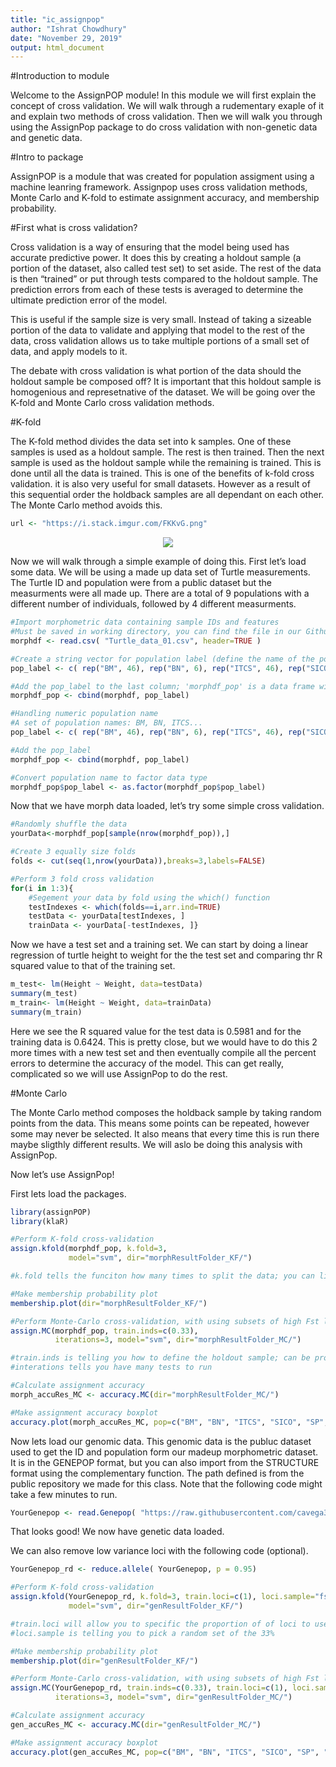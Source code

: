 ```yaml
---
title: "ic_assignpop"
author: "Ishrat Chowdhury"
date: "November 29, 2019"
output: html_document
---
```


#Introduction to module

Welcome to the AssignPOP module! In this module we will first explain the concept of cross validation. We will walk through a rudementary exaple of it and explain two methods of cross validation. Then we will walk you through using the AssignPop package to do cross validation with non-genetic data and genetic data.


#Intro to package

AssignPOP is a module that was created for population assigment using a machine leanring framework. Assignpop uses cross validation methods, Monte Carlo and K-fold to estimate assignment accuracy, and membership probability. 

#First what is cross validation? 

Cross validation is a way of ensuring that the model being used has accurate predictive power. It does this by creating a holdout sample (a portion of the dataset, also called test set) to set aside. The rest of the data is then "trained" or put through tests compared to the holdout sample. The prediction errors from each of these tests is averaged to determine the ultimate prediction error of the model. 

This is useful if the sample size is very small. Instead of taking a sizeable portion of the data to validate and applying that model to the rest of the data, cross validation allows us to take multiple portions of a  small set of data, and apply models to it.

The debate with cross validation is what portion of the data should the holdout sample be composed off? It is important that this holdout sample is homogenious and represetnative of the dataset. We will be going over the K-fold and Monte Carlo cross validation methods.

#K-fold 

The K-fold method divides the data set into k samples. One of these samples is used as a holdout sample. The rest is then trained. Then the next sample is used as the holdout sample while the remaining is trained. This is done until all the data is trained. This is one of the benefits of k-fold cross validation. it is also very useful for small datasets. However as a result of this sequential order the holdback samples are all dependant on each other. The Monte Carlo method avoids this.

```r
url <- "https://i.stack.imgur.com/FKKvG.png"
```

<center><img src="`r url`"></center>

Now we will walk through a simple example of doing this. First let's load some data. We will be using a made up data set of Turtle measurements. The Turtle ID and population were from a public dataset but the measurments were all made up. There are a total of 9 populations with a different number of individuals, followed by 4 different measurments. 

```r
#Import morphometric data containing sample IDs and features
#Must be saved in working directory, you can find the file in our Github repository
morphdf <- read.csv( "Turtle_data_01.csv", header=TRUE ) 

#Create a string vector for population label (define the name of the population and the number of individuals in each)
pop_label <- c( rep("BM", 46), rep("BN", 6), rep("ITCS", 46), rep("SICO", 42), rep("SP", 12), rep("CROA", 4), rep("FR", 87), rep("GR", 77), rep("MAC", 10) ) 

#Add the pop_label to the last column; 'morphdf_pop' is a data frame with population label in the last column
morphdf_pop <- cbind(morphdf, pop_label)

#Handling numeric population name
#A set of population names: BM, BN, ITCS...
pop_label <- c( rep("BM", 46), rep("BN", 6), rep("ITCS", 46), rep("SICO", 42), rep("SP", 12), rep("CROA", 4), rep("FR", 87), rep("GR", 77), rep("MAC", 10) ) 

#Add the pop_label
morphdf_pop <- cbind(morphdf, pop_label)

#Convert population name to factor data type 
morphdf_pop$pop_label <- as.factor(morphdf_pop$pop_label)
```
 
Now that we have morph data loaded, let's try some simple cross validation.

```r
#Randomly shuffle the data
yourData<-morphdf_pop[sample(nrow(morphdf_pop)),]

#Create 3 equally size folds
folds <- cut(seq(1,nrow(yourData)),breaks=3,labels=FALSE)

#Perform 3 fold cross validation
for(i in 1:3){
    #Segement your data by fold using the which() function 
    testIndexes <- which(folds==i,arr.ind=TRUE)
    testData <- yourData[testIndexes, ]
    trainData <- yourData[-testIndexes, ]}
```

Now we have a test set and a training set. We can start by doing a linear regression of turtle height to weight for the the test set and comparing thr R squared value to that of the training set. 

```r
m_test<- lm(Height ~ Weight, data=testData)
summary(m_test)
m_train<- lm(Height ~ Weight, data=trainData)
summary(m_train)
```

Here we see the R squared value for the test data is 0.5981 and for the training data is 0.6424. This is pretty close, but we would have to do this 2 more times with a new test set and then eventually compile all the percent errors to determine the accuracy of the model. This can get really, complicated so we will use AssignPop to do the rest.

#Monte Carlo 

The Monte Carlo method composes the holdback sample by taking random points from the data. This means some points can be repeated, however some may never be selected. It also means that every time this is run there maybe sligthly different results. We will aslo be doing this analysis with AssignPop.

Now let's use AssignPop!

First lets load the packages.
```r
library(assignPOP)
library(klaR)
```

```r
#Perform K-fold cross-validation 
assign.kfold(morphdf_pop, k.fold=3, 
             model="svm", dir="morphResultFolder_KF/") 

#k.fold tells the funciton how many times to split the data; you can list a few numbers here to make it run multip tests
```

```r
#Make membership probability plot
membership.plot(dir="morphResultFolder_KF/")
```

```r
#Perform Monte-Carlo cross-validation, with using subsets of high Fst loci as training loci, LDA to build predictive models
assign.MC(morphdf_pop, train.inds=c(0.33),
          iterations=3, model="svm", dir="morphResultFolder_MC/")

#train.inds is telling you how to define the holdout sample; can be proportion or integer; an integer tells you how many samples to use in the holdout smaple; a proportion will give you a proportion of samples to put in the holdout sample; listing a few numbers will allow you to make multiple holdout samples
#interations tells you have many tests to run
```

```r
#Calculate assignment accuracy
morph_accuRes_MC <- accuracy.MC(dir="morphResultFolder_MC/")
```

```r
#Make assignment accuracy boxplot
accuracy.plot(morph_accuRes_MC, pop=c("BM", "BN", "ITCS", "SICO", "SP", "CROA", "FR", "GR", "MAC"))
```

Now lets load our genomic data. This genomic data is the publuc dataset used to get the ID and population form our madeup  morphometric dataset. It is in the GENEPOP format, but you can also import from the STRUCTURE format using the complementary function. The path defined is from the public repository we made for this class. Note that the following code might take a few minutes to run.

```r
YourGenepop <- read.Genepop( "https://raw.githubusercontent.com/cavega36/AssignPopModule/master/Turtle_data.txt", pop.names=c("BM", "BN", "ITCS", "SICO", "SP", "CROA", "FR", "GR", "MAC"), haploid = FALSE)
```

That looks good! We now have genetic data loaded.

We can also remove low variance loci with the following code (optional).

```r
YourGenepop_rd <- reduce.allele( YourGenepop, p = 0.95)
```

```r
#Perform K-fold cross-validation 
assign.kfold(YourGenepop_rd, k.fold=3, train.loci=c(1), loci.sample="fst",
             model="svm", dir="genResultFolder_KF/") 

#train.loci will allow you to specific the proportion of of loci to use as a training set
#loci.sample is telling you to pick a random set of the 33%
```

```r
#Make membership probability plot
membership.plot(dir="genResultFolder_KF/")
```

```r
#Perform Monte-Carlo cross-validation, with using subsets of high Fst loci as training loci, LDA to build predictive models
assign.MC(YourGenepop_rd, train.inds=c(0.33), train.loci=c(1), loci.sample="fst",
          iterations=3, model="svm", dir="genResultFolder_MC/")
```

```r
#Calculate assignment accuracy
gen_accuRes_MC <- accuracy.MC(dir="genResultFolder_MC/")
```

```r
#Make assignment accuracy boxplot
accuracy.plot(gen_accuRes_MC, pop=c("BM", "BN", "ITCS", "SICO", "SP", "CROA", "FR", "GR", "MAC"))
```



